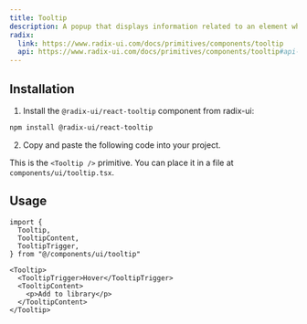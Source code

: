 ```yaml
---
title: Tooltip
description: A popup that displays information related to an element when the element receives keyboard focus or the mouse hovers over it.
radix:
  link: https://www.radix-ui.com/docs/primitives/components/tooltip
  api: https://www.radix-ui.com/docs/primitives/components/tooltip#api-reference
---
```


<ComponentExample src="/components/examples/tooltip/demo.tsx">
  <TooltipDemo />
</ComponentExample>

## Installation

1. Install the `@radix-ui/react-tooltip` component from radix-ui:

```bash
npm install @radix-ui/react-tooltip
```

2. Copy and paste the following code into your project.

<ComponentSource src="/components/ui/tooltip.tsx" />

<Callout>

This is the `<Tooltip />` primitive. You can place it in a file at `components/ui/tooltip.tsx`.

</Callout>

## Usage

```tsx
import {
  Tooltip,
  TooltipContent,
  TooltipTrigger,
} from "@/components/ui/tooltip"
```

```tsx
<Tooltip>
  <TooltipTrigger>Hover</TooltipTrigger>
  <TooltipContent>
    <p>Add to library</p>
  </TooltipContent>
</Tooltip>
```
